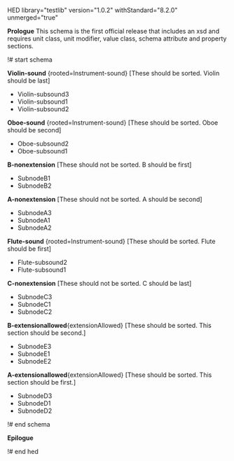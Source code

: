 HED library="testlib" version="1.0.2" withStandard="8.2.0" unmerged="true"

'''Prologue'''
This schema is the first official release that includes an xsd and requires unit class, unit modifier, value class, schema attribute and property sections.

!# start schema

'''Violin-sound''' {rooted=Instrument-sound} [These should be sorted.  Violin should be last]
* Violin-subsound3
* Violin-subsound1
* Violin-subsound2

'''Oboe-sound''' {rooted=Instrument-sound} [These should be sorted.  Oboe should be second]
* Oboe-subsound2
* Oboe-subsound1

'''B-nonextension''' [These should not be sorted.  B should be first]
* SubnodeB1
* SubnodeB2

'''A-nonextension''' [These should not be sorted.  A should be second]
* SubnodeA3
* SubnodeA1
* SubnodeA2

'''Flute-sound''' {rooted=Instrument-sound} [These should be sorted.  Flute should be first]
* Flute-subsound2
* Flute-subsound1

'''C-nonextension''' [These should not be sorted.  C should be last]
* SubnodeC3
* SubnodeC1
* SubnodeC2

'''B-extensionallowed'''{extensionAllowed} [These should be sorted.  This section should be second.]
* SubnodeE3
* SubnodeE1
* SubnodeE2

'''A-extensionallowed'''{extensionAllowed} [These should be sorted.  This section should be first.]
* SubnodeD3
* SubnodeD1
* SubnodeD2

!# end schema

'''Epilogue'''

!# end hed